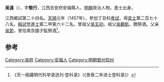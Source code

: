 '''吳遠'''（{{bd|1422年||？}}），字'''敬行'''，江西吉安府安福縣人，[[明朝|明朝]]政治人物。進士出身。

江西鄉試第二十四名。[[天顺_(明朝)|天順]]元年（1457年），參加丁丑科[[會試|會試]]，得[[貢士|貢士]]第二百七十八名。[[殿試|殿試]]登[[進士|進士]]第二甲第六十二名。曾祖父[[吳玄初|吳玄初]]。祖父[[吳觀凱|吳觀凱]]，贈祭酒。父亲[[吳節|吳節]]，曾任南京國子監祭酒<ref>《天一阁藏明代科举录选刊·登科录》（《景泰二年进士登科录》）</ref>。

==参考==
{{reflist}}

{{start box}}
{{s-off}}
{{s-before|[[李貴_(鄧州知州)|李貴]]}}
{{s-title|明朝鄧州知州|1474年－1478年}}
{{s-after|[[鍾燾|鍾燾]]}}
{{end box}}

{{明朝人物小作品}}
{{天順元年丁丑科殿試金榜}}
[[Category:吳姓|Category:吳姓]]
[[Category:安福人|Category:安福人]]
[[Category:明朝鄧州知州|Category:明朝鄧州知州]]